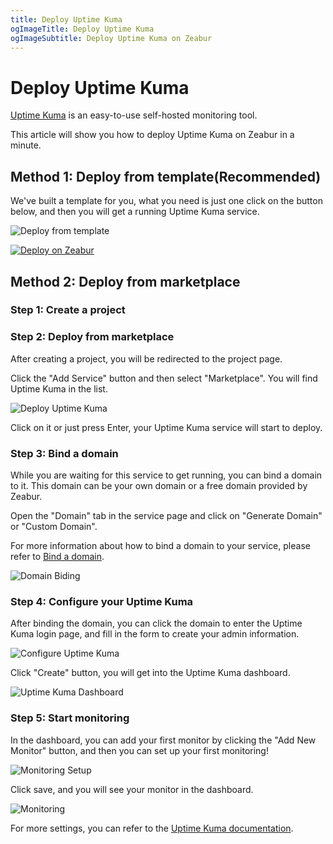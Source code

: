 ```yaml
---
title: Deploy Uptime Kuma
ogImageTitle: Deploy Uptime Kuma
ogImageSubtitle: Deploy Uptime Kuma on Zeabur
---
```


# Deploy Uptime Kuma

[Uptime Kuma](https://github.com/louislam/uptime-kuma) is an easy-to-use self-hosted monitoring tool.

This article will show you how to deploy Uptime Kuma on Zeabur in a minute.

## Method 1: Deploy from template(Recommended)

We've built a template for you, what you need is just one click on the button below, and then you will get a running Uptime Kuma service.

![Deploy from template](/marketplace/uptime-kuma/template.png)

[![Deploy on Zeabur](https://zeabur.com/button.svg)](https://dash.zeabur.com/templates/Q764RP)

## Method 2: Deploy from marketplace

### Step 1: Create a project

<CreateProject />

### Step 2: Deploy from marketplace

After creating a project, you will be redirected to the project page.

Click the "Add Service" button and then select "Marketplace". You will find Uptime Kuma in the list.

![Deploy Uptime Kuma](/marketplace/uptime-kuma/deploy.png)

Click on it or just press Enter, your Uptime Kuma service will start to deploy.

### Step 3: Bind a domain

While you are waiting for this service to get running, you can bind a domain to it. This domain can be your own domain or a free domain provided by Zeabur.

Open the "Domain" tab in the service page and click on "Generate Domain" or "Custom Domain".

For more information about how to bind a domain to your service, please refer to [Bind a domain](/deploy/domain-binding).

![Domain Biding](/marketplace/uptime-kuma/domain.png)

### Step 4: Configure your Uptime Kuma

After binding the domain, you can click the domain to enter the Uptime Kuma login page, and fill in the form to create your admin information.

![Configure Uptime Kuma](/marketplace/uptime-kuma/configure.png)

Click "Create" button, you will get into the Uptime Kuma dashboard.

![Uptime Kuma Dashboard](/marketplace/uptime-kuma/dashboard.png)

### Step 5: Start monitoring

In the dashboard, you can add your first monitor by clicking the "Add New Monitor" button, and then you can set up your first monitoring!

![Monitoring Setup](/marketplace/uptime-kuma/monitoring-setup.png)

Click save, and you will see your monitor in the dashboard.

![Monitoring](/marketplace/uptime-kuma/monitoring.png)

For more settings, you can refer to the [Uptime Kuma documentation](https://github.com/louislam/uptime-kuma/wiki).
